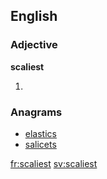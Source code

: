 ==English==

===Adjective===
'''scaliest'''

# {{en-superlative of|scaly}}

===Anagrams===
* [[elastics#English|elastics]]
* [[salicets#English|salicets]]

[[fr:scaliest]]
[[sv:scaliest]]